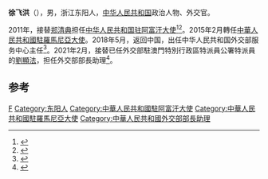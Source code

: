 '''徐飞洪'''（{{bd|1964年|5月||catIdx=Xu徐}}），男，浙江东阳人，[[中华人民共和国|中华人民共和国]]政治人物、外交官。

2011年，接替[[郑清典|郑清典]]担任[[中国驻阿富汗大使列表|中华人民共和国驻阿富汗大使]]<ref>{{cite web|author=中华人民共和国外交部|title=中国驻阿富汗历任大使|url=http://www.mfa.gov.cn/chn/pds/ziliao/wjrw/2167/2168/t9129.htm|publisher=中华人民共和国外交部|accessdate=2012-03-03}}</ref><ref>{{cite news|title=驻阿富汗大使徐飞洪会见德国驻阿大使|url=http://af.china-embassy.org/chn/sgxw/t905256.htm|accessdate=2012-03-04|newspaper=中华人民共和国驻阿富汗伊斯兰共和国大使馆|archive-date=2016-03-04|archive-url=https://web.archive.org/web/20160304142815/http://af.china-embassy.org/chn/sgxw/t905256.htm|dead-url=no}}</ref>。2015年2月轉任[[中國駐羅馬尼亞大使列表|中華人民共和國駐羅馬尼亞大使]]。2018年5月，返回中国，出任中华人民共和国外交部服务中心主任<ref>{{Cite web|url=https://www.fmprc.gov.cn/ce/cero/chn/sgxw/t1560787.htm|title=罗马尼亚外长为徐飞洪大使饯行|accessdate=2018-09-25|work=www.fmprc.gov.cn|archive-date=2018-09-25|archive-url=https://web.archive.org/web/20180925065411/https://www.fmprc.gov.cn/ce/cero/chn/sgxw/t1560787.htm|dead-url=no}}</ref>。2021年2月，接替已任外交部駐澳門特別行政區特派員公署特派員的[[劉顯法|劉顯法]]，担任外交部部長助理<ref>{{cite news |title=前駐港公署特派員謝鋒 出任外交部副部長 |url=https://hk.on.cc/hk/bkn/cnt/cnnews/20210219/bkn-20210219091119544-0219_00952_001.html |accessdate=2021-02-19 |work=on.cc東網 |date=2021-02-19 |language=zh-hk}}</ref>。

== 参考 ==
{{reflist}}
{{start box}}
{{s-dip}}
{{succession box|[[郑清典|郑清典]]|[[鄧錫軍|鄧錫軍]]|[[中国驻阿富汗大使列表|中华人民共和国驻阿富汗大使]]|2011年3月－2013年9月}}
{{succession box|[[霍玉珍|霍玉珍]]|[[姜瑜|姜瑜]]|[[中國駐羅馬尼亞大使列表|中華人民共和國駐羅馬尼亞大使]]|2015年2月－2018年7月}}
{{end box}}
{{中国政治人物小作品}}

{{DEFAULTSORT:Xu徐}}
[[Category:徐姓|F]]
[[Category:东阳人|Category:东阳人]]
[[Category:中華人民共和國駐阿富汗大使|Category:中華人民共和國駐阿富汗大使]]
[[Category:中華人民共和國駐羅馬尼亞大使|Category:中華人民共和國駐羅馬尼亞大使]]
[[Category:中華人民共和國外交部部長助理|Category:中華人民共和國外交部部長助理]]